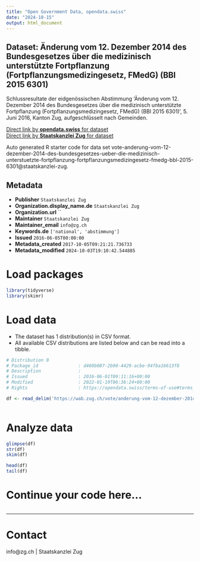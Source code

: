 ```yaml
---
title: "Open Government Data, opendata.swiss"
date: "2024-10-15"
output: html_document
---
```


## Dataset: Änderung vom 12. Dezember 2014 des Bundesgesetzes über die medizinisch unterstützte Fortpflanzung (Fortpflanzungsmedizingesetz, FMedG) (BBl 2015 6301)

Schlussresultate der eidgenössischen Abstimmung 'Änderung vom 12. Dezember 2014 des Bundesgesetzes über die medizinisch unterstützte Fortpflanzung (Fortpflanzungsmedizingesetz, FMedG) (BBl 2015 6301)', 5. Juni 2016, Kanton Zug, aufgeschlüsselt nach Gemeinden.

[Direct link by **opendata.swiss** for dataset](https://opendata.swiss/de/dataset/anderung-vom-12-dezember-2014-des-bundesgesetzes-uber-die-medizinisch-unterstutzte-fo-2015-6301)<br>
[Direct link by **Staatskanzlei Zug** for dataset](https://wab.zug.ch/vote/anderung-vom-12-dezember-2014-des-bundesgesetzes-ueber-die-medizinisch-unterstuetzte-fortpflanzung-fortpflanzungsmedizingesetz-fmedg-bbl-2015-6301/data)

Auto generated R starter code for data set vote-anderung-vom-12-dezember-2014-des-bundesgesetzes-ueber-die-medizinisch-unterstuetzte-fortpflanzung-fortpflanzungsmedizingesetz-fmedg-bbl-2015-6301@staatskanzlei-zug.

## Metadata

- **Publisher** `Staatskanzlei Zug`
- **Organization.display_name.de** `Staatskanzlei Zug`
- **Organization.url** ``
- **Maintainer** `Staatskanzlei Zug`
- **Maintainer_email** `info@zg.ch`
- **Keywords.de** `['national', 'abstimmung']`
- **Issued** `2016-06-05T00:00:00`
- **Metadata_created** `2017-10-05T09:21:21.736733`
- **Metadata_modified** `2024-10-03T19:10:42.544885`


# Load packages

```r

library(tidyverse)
library(skimr)

```

# Load data

-   The dataset has 1 distribution(s) in CSV format.
-   All available CSV distributions are listed below and can be read into a tibble.

```r

# Distribution 0
# Package_id               : d460b087-2b90-4429-acbe-94fba16613f8
# Description              : 
# Issued                   : 2016-06-01T09:11:16+00:00
# Modified                 : 2022-01-19T06:36:24+00:00
# Rights                   : https://opendata.swiss/terms-of-use#terms_by

df <- read_delim('https://wab.zug.ch/vote/anderung-vom-12-dezember-2014-des-bundesgesetzes-ueber-die-medizinisch-unterstuetzte-fortpflanzung-fortpflanzungsmedizingesetz-fmedg-bbl-2015-6301/data-csv')



```

# Analyze data

```r

glimpse(df)
str(df)
skim(df)

head(df)
tail(df)

```

# Continue your code here...

```r

```

------------------------------------------------------------------------

# Contact

info@zg.ch | Staatskanzlei Zug
